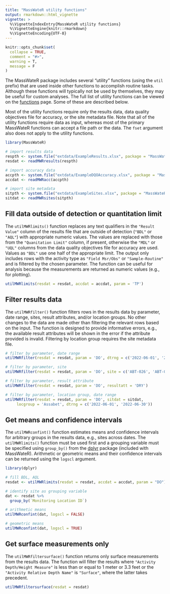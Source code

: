 ```yaml
---
title: "MassWateR utility functions"
output: rmarkdown::html_vignette
vignette: >
  %\VignetteIndexEntry{MassWateR utility functions}
  %\VignetteEngine{knitr::rmarkdown}
  %\VignetteEncoding{UTF-8}
---
```


```r
knitr::opts_chunk$set(
  collapse = TRUE,
  comment = "#>", 
  warning = T, 
  message = F
)
```

The MassWateR package includes several "utility" functions (using the `util` prefix) that are used inside other functions to accomplish routine tasks. Although these functions will typically not be used by themselves, they may be useful for custom analyses.  The full list of utility functions can be viewed on the [functions](https://massbays-tech.github.io/MassWateR/reference/index.html#utility-functions) page.  Some of these are described below. 

Most of the utility functions require only the results data, data quality objectives file for accuracy, or the site metadata file.  Note that all of the utility functions require data as input, whereas most of the primary MassWateR functions can accept a file path or the data.  The `fset` argument also does not apply to the utility functions.   

```r
library(MassWateR)

# import results data
respth <- system.file("extdata/ExampleResults.xlsx", package = "MassWateR")
resdat <- readMWRresults(respth)

# import accuracy data
accpth <- system.file("extdata/ExampleDQOAccuracy.xlsx", package = "MassWateR")
accdat <- readMWRacc(accpth)

# import site metadata
sitpth <- system.file("extdata/ExampleSites.xlsx", package = "MassWateR")
sitdat <- readMWRsites(sitpth)
```

## Fill data outside of detection or quantitation limit

The `utilMWRlimits()` function replaces any text qualifiers in the `"Result Value"` column of the results file that are outside of detection (`"BDL"` or `"AQL"`) with appropriate numeric values.  The values are replaced with those from the `"Quanitation Limit"` column, if present, otherwise the `"MDL"` or `"UQL"` columns from the data quality objectives file for accuracy are used.  Values as `"BDL"` use one half of the appropriate limit. The output only includes rows with the activity type as `"Field Msr/Obs"` or `"Sample-Routine"` and is filtered by the chosen parameter.  The function can be useful for analysis because the measurements are returned as numeric values (e.g., for plotting).

```r
utilMWRlimits(resdat = resdat, accdat = accdat, param = 'TP')
```

## Filter results data

The `utilMWRfilter()` function filters rows in the results data by parameter, date range, sites, result attributes, and/or location groups.  No other changes to the data are made other than filtering the relevant rows based on the input. The function is designed to provide informative errors, e.g., the available result attributes will be shown in the error if the attribute provided is invalid. Filtering by location group requires the site metadata file. 

```r
# filter by parameter, date range
utilMWRfilter(resdat = resdat, param = 'DO', dtrng = c('2022-06-01', '2022-06-30'))

# filter by parameter, site
utilMWRfilter(resdat = resdat, param = 'DO', site = c('ABT-026', 'ABT-062', 'ABT-077'))

# filter by parameter, result attribute
utilMWRfilter(resdat = resdat, param = 'DO', resultatt = 'DRY')

# filter by parameter, location group, date range
utilMWRfilter(resdat = resdat, param = 'DO', sitdat = sitdat,
     locgroup = 'Assabet', dtrng = c('2022-06-01', '2022-06-30'))
```

## Get means and confidence intervals

The `utilMWRconfint()` function estimates means and confidence intervals for arbitrary groups in the results data, e.g., sites across dates. The `utilMWRlimits()` function must be used first and a grouping variable must be specified using `group_by()` from the [dplyr](https://dplyr.tidyverse.org/){target="_blank"} package (included with MassWateR).  Arithmetic or geometric means and their confidence intervals can be returned using the `logscl` argument. 

```r
library(dplyr)

# fill BDL, AQL
resdat <- utilMWRlimits(resdat = resdat, accdat = accdat, param = "DO")

# identify site as grouping variable
dat <- resdat %>% 
  group_by(`Monitoring Location ID`)

# arithmetic means   
utilMWRconfint(dat, logscl = FALSE)

# geometric means
utilMWRconfint(dat, logscl = TRUE)
```

## Get surface measurements only

The `utilMWRfiltersurface()` function returns only surface measurements from the results data. The function will filter the results where `"Activity Depth/Height Measure"` is less than or equal to 1 meter or 3.3 feet or the `"Activity Relative Depth Name"` is `"Surface"`, where the latter takes precedent. 

```r
utilMWRfiltersurface(resdat = resdat)
```


